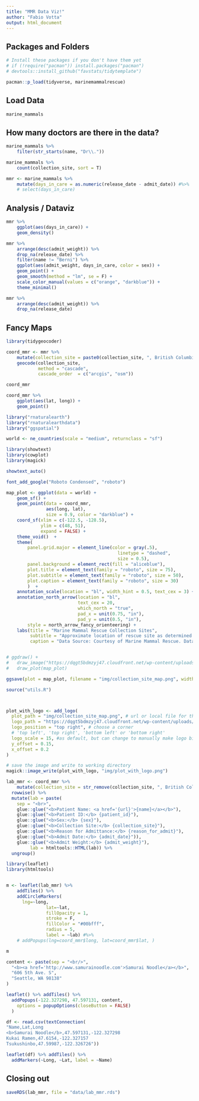 ```yaml
---
title: "MMR Data Viz!"
author: "Fabio Votta"
output: html_document
---
```



## Packages and Folders

```r
# Install these packages if you don't have them yet
# if (!require("pacman")) install.packages("pacman")
# devtools::install_github("favstats/tidytemplate")

pacman::p_load(tidyverse, marinemammalrescue)

```


## Load Data

```r

marine_mammals

```
## How many doctors are there in the data?

```r

marine_mammals %>% 
    filter(str_starts(name, "Dr\\."))
```
```r
marine_mammals %>% 
    count(collection_site, sort = T)
```



```r
mmr <- marine_mammals %>% 
    mutate(days_in_care = as.numeric(release_date - admit_date)) #%>% 
    # select(days_in_care)
```




## Analysis / Dataviz

```r

mmr %>% 
    ggplot(aes(days_in_care)) +
    geom_density()


```

```r
mmr %>% 
    arrange(desc(admit_weight)) %>% 
    drop_na(release_date) %>% 
    filter(name != "Berni") %>% 
    ggplot(aes(admit_weight, days_in_care, color = sex)) +
    geom_point() +
    geom_smooth(method = "lm", se = F) +
    scale_color_manual(values = c("orange", "darkblue")) +
    theme_minimal()

```


```r
mmr %>% 
    arrange(desc(admit_weight)) %>% 
    drop_na(release_date) 
```



## Fancy Maps

```r
library(tidygeocoder)

coord_mmr <- mmr %>% 
    mutate(collection_site = paste0(collection_site, ", British Columbia, Canada")) %>% 
    geocode(collection_site, 
            method = "cascade",
            cascade_order  = c("arcgis", "osm"))

coord_mmr 
```


```r
coord_mmr %>% 
    ggplot(aes(lat, long)) +
    geom_point()
```


```r
library("rnaturalearth")
library("rnaturalearthdata")
library("ggspatial")

world <- ne_countries(scale = "medium", returnclass = "sf")

```





```r
library(showtext)
library(cowplot)
library(magick)

showtext_auto()

font_add_google("Roboto Condensed", "roboto")
```


```r
map_plot <- ggplot(data = world) +
    geom_sf() +
    geom_point(data = coord_mmr, 
               aes(long, lat), 
               size = 0.9, color = "darkblue") +
    coord_sf(xlim = c(-122.5, -128.5), 
             ylim = c(48, 51), 
             expand = FALSE) +
    theme_void()  + 
    theme(
        panel.grid.major = element_line(color = gray(.5), 
                                          linetype = "dashed",  
                                          size = 0.5), 
        panel.background = element_rect(fill = "aliceblue"),
        plot.title = element_text(family = "roboto", size = 75),
        plot.subtitle = element_text(family = "roboto", size = 50),
        plot.caption = element_text(family = "roboto", size = 30)
        )  +
    annotation_scale(location = "bl", width_hint = 0.5, text_cex = 3) +
    annotation_north_arrow(location = "bl", 
                           text_cex = 20,
                           which_north = "true", 
                           pad_x = unit(0.75, "in"), 
                           pad_y = unit(0.5, "in"),
        style = north_arrow_fancy_orienteering) +
    labs(title = "Marine Mammal Rescue Collection Sites",
         subtitle = "Approximate location of rescue site as determined by ArcGIS geocoding",
         caption = "Data Source: Courtesy of Marine Mammal Rescue. Data Visualization by: @favstats and Twitch chat.")


# ggdraw() +
#   draw_image("https://dqgt5bdmzyj47.cloudfront.net/wp-content/uploads/fbrfg/mstile-144x144.png") +
#   draw_plot(map_plot)

ggsave(plot = map_plot, filename = "img/collection_site_map.png", width = 10, height = 6)

```

```r
source("utils.R")



plot_with_logo <- add_logo(
  plot_path = "img/collection_site_map.png", # url or local file for the plot
  logo_path = "https://dqgt5bdmzyj47.cloudfront.net/wp-content/uploads/fbrfg/mstile-144x144.png", # url or local file for the logo
  logo_position = "top right", # choose a corner
  # 'top left', 'top right', 'bottom left' or 'bottom right'
  logo_scale = 15, #as default, but can change to manually make logo bigger
  y_offset = 0.15,
  x_offset = 0.2
)

# save the image and write to working directory
magick::image_write(plot_with_logo, "img/plot_with_logo.png")


```

```r
lab_mmr <- coord_mmr %>% 
    mutate(collection_site = str_remove(collection_site, ", British Columbia, Canada")) %>% 
  rowwise() %>% 
  mutate(lab = paste(
    sep = "<br>",
    glue::glue("<b>Patient Name: <a href='{url}'>{name}</a></b>"),
    glue::glue("<b>Patient ID:</b> {patient_id}"),
    glue::glue("<b>Sex:</b> {sex}"),
    glue::glue("<b>Collection Site:</b> {collection_site}"),
    glue::glue("<b>Reason for Admittance:</b> {reason_for_admit}"),
    glue::glue("<b>Admit Date:</b> {admit_date}")),
    glue::glue("<b>Admit Weight:</b> {admit_weight}"),
         lab = htmltools::HTML(lab)) %>% 
  ungroup()
```



```r
library(leaflet)
library(htmltools)


m <- leaflet(lab_mmr) %>% 
    addTiles() %>% 
    addCircleMarkers(
      lng=~long, 
               lat=~lat, 
               fillOpacity = 1,
               stroke = F,
               fillColor = "#00bfff",
               radius = 5,
               label = ~lab) #%>% 
    # addPopups(lng=coord_mmr$long, lat=coord_mmr$lat, )

m 
```

```r
content <- paste(sep = "<br/>",
  "<b><a href='http://www.samurainoodle.com'>Samurai Noodle</a></b>",
  "606 5th Ave. S",
  "Seattle, WA 98138"
)

leaflet() %>% addTiles() %>%
  addPopups(-122.327298, 47.597131, content,
    options = popupOptions(closeButton = FALSE)
  )

df <- read.csv(textConnection(
"Name,Lat,Long
<b>Samurai Noodle</b>,47.597131,-122.327298
Kukai Ramen,47.6154,-122.327157
Tsukushinbo,47.59987,-122.326726"))

leaflet(df) %>% addTiles() %>%
  addMarkers(~Long, ~Lat, label = ~Name)
```



## Closing out

```r
saveRDS(lab_mmr, file = "data/lab_mmr.rds")
```


